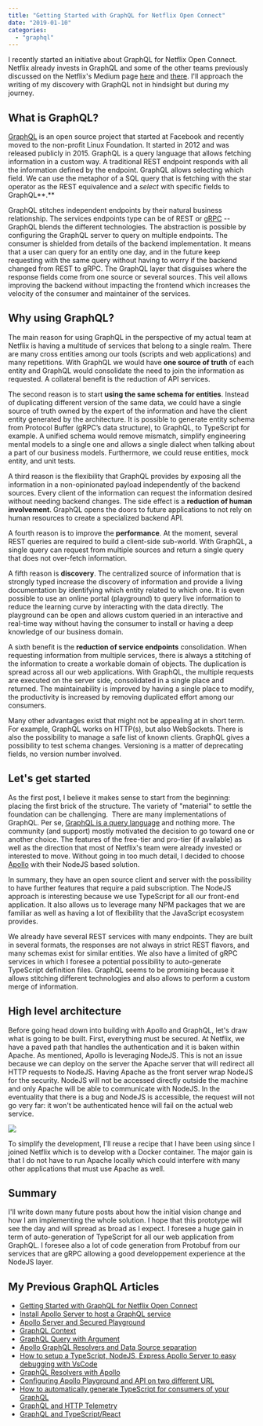 ```yaml
---
title: "Getting Started with GraphQL for Netflix Open Connect"
date: "2019-01-10"
categories: 
  - "graphql"
---
```


I recently started an initiative about GraphQL for Netflix Open Connect. Netflix already invests in GraphQL and some of the other teams previously discussed on the Netflix's Medium page [here](https://medium.com/netflix-techblog/our-learnings-from-adopting-graphql-f099de39ae5f) and [there](https://medium.com/netflix-techblog/https-medium-com-netflixtechblog-engineering-to-improve-marketing-effectiveness-part-2-7dd933974f5e). I'll approach the writing of my discovery with GraphQL not in hindsight but during my journey.

## What is GraphQL?

[GraphQL](https://en.wikipedia.org/wiki/GraphQL) is an open source project that started at Facebook and recently moved to the non-profit Linux Foundation. It started in 2012 and was released publicly in 2015. GraphQL is a query language that allows fetching information in a custom way. A traditional REST endpoint responds with all the information defined by the endpoint. GraphQL allows selecting which field. We can use the metaphor of a SQL query that is fetching with the star operator as the REST equivalence and a _select_ with specific fields to GraphQL**.**

GraphQL stitches independent endpoints by their natural business relationship. The services endpoints type can be of REST or [gRPC](https://grpc.io/) -- GraphQL blends the different technologies. The abstraction is possible by configuring the GraphQL server to query on multiple endpoints. The consumer is shielded from details of the backend implementation. It means that a user can query for an entity one day, and in the future keep requesting with the same query without having to worry if the backend changed from REST to gRPC. The GraphQL layer that disguises where the response fields come from one source or several sources. This veil allows improving the backend without impacting the frontend which increases the velocity of the consumer and maintainer of the services.

## Why using GraphQL?

The main reason for using GraphQL in the perspective of my actual team at Netflix is having a multitude of services that belong to a single realm. There are many cross entities among our tools (scripts and web applications) and many repetitions. With GraphQL we would have **one source of truth** of each entity and GraphQL would consolidate the need to join the information as requested. A collateral benefit is the reduction of API services.  

The second reason is to start **using the same schema for entities**. Instead of duplicating different version of the same data, we could have a single source of truth owned by the expert of the information and have the client entity generated by the architecture. It is possible to generate entity schema from Protocol Buffer (gRPC’s data structure), to GraphQL, to TypeScript for example. A unified schema would remove mismatch, simplify engineering mental models to a single one and allows a single dialect when talking about a part of our business models. Furthermore, we could reuse entities, mock entity, and unit tests.  

A third reason is the flexibility that GraphQL provides by exposing all the information in a non-opinionated payload independently of the backend sources. Every client of the information can request the information desired without needing backend changes. The side effect is a **reduction of human involvement**. GraphQL opens the doors to future applications to not rely on human resources to create a specialized backend API.  

A fourth reason is to improve the **performance**. At the moment, several REST queries are required to build a client-side sub-world. With GraphQL, a single query can request from multiple sources and return a single query that does not over-fetch information.  

A fifth reason is **discovery**. The centralized source of information that is strongly typed increase the discovery of information and provide a living documentation by identifying which entity related to which one. It is even possible to use an online portal (playground) to query live information to reduce the learning curve by interacting with the data directly. The playground can be open and allows custom queried in an interactive and real-time way without having the consumer to install or having a deep knowledge of our business domain.  

A sixth benefit is the **reduction of service endpoints** consolidation. When requesting information from multiple services, there is always a stitching of the information to create a workable domain of objects. The duplication is spread across all our web applications. With GraphQL, the multiple requests are executed on the server side, consolidated in a single place and returned. The maintainability is improved by having a single place to modify, the productivity is increased by removing duplicated effort among our consumers.  

Many other advantages exist that might not be appealing at in short term. For example, GraphQL works on HTTP(s), but also WebSockets. There is also the possibility to manage a safe list of known clients. GraphQL gives a possibility to test schema changes. Versioning is a matter of deprecating fields, no version number involved.  

## Let's get started

As the first post, I believe it makes sense to start from the beginning: placing the first brick of the structure. The variety of "material" to settle the foundation can be challenging.  There are many implementations of GraphQL. Per se, [GraphQL is a query language](https://graphql.org/) and nothing more. The community (and support) mostly motivated the decision to go toward one or another choice. The features of the free-tier and pro-tier (if available) as well as the direction that most of Netflix's team were already invested or interested to move. Without going in too much detail, I decided to choose [Apollo](https://www.apollographql.com/) with their NodeJS based solution.

In summary, they have an open source client and server with the possibility to have further features that require a paid subscription. The NodeJS approach is interesting because we use TypeScript for all our front-end application. It also allows us to leverage many NPM packages that we are familiar as well as having a lot of flexibility that the JavaScript ecosystem provides.

We already have several REST services with many endpoints. They are built in several formats, the responses are not always in strict REST flavors, and many schemas exist for similar entities. We also have a limited of gRPC services in which I foresee a potential possibility to auto-generate TypeScript definition files. GraphQL seems to be promising because it allows stitching different technologies and also allows to perform a custom merge of information.

## High level architecture

Before going head down into building with Apollo and GraphQL, let's draw what is going to be built. First, everything must be secured. At Netflix, we have a paved path that handles the authentication and it is baken within Apache. As mentioned, Apollo is leveraging NodeJS. This is not an issue because we can deploy on the server the Apache server that will redirect all HTTP requests to NodeJS. Having Apache as the front server wrap NodeJS for the security. NodeJS will not be accessed directly outside the machine and only Apache will be able to communicate with NodeJS. In the eventuality that there is a bug and NodeJS is accessible, the request will not go very far: it won't be authenticated hence will fail on the actual web service.

![](images/GraphQLServers.png)

To simplify the development, I'll reuse a recipe that I have been using since I joined Netflix which is to develop with a Docker container. The major gain is that I do not have to run Apache locally which could interfere with many other applications that must use Apache as well. 

## Summary

I'll write down many future posts about how the initial vision change and how I am implementing the whole solution. I hope that this prototype will see the day and will spread as broad as I expect. I foresee a huge gain in term of auto-generation of TypeScript for all our web application from GraphQL. I foresee also a lot of code generation from Protobuf from our services that are gRPC allowing a good developpement experience at the NodeJS layer. 

## My Previous GraphQL Articles

- [Getting Started with GraphQL for Netflix Open Connect](getting-started-with-graphql-for-netflix-open-connect)
- [Install Apollo Server to host a GraphQL service](install-apollo-server-to-host-a-graphql-service)
- [Apollo Server and Secured Playground](apollo-server-and-secured-playground)
- [GraphQL Context](graphql-context)
- [GraphQL Query with Argument](graphql-query-with-argument)
- [Apollo GraphQL Resolvers and Data Source separation](apollo-graphql-resolvers-and-data-source-separation)
- [How to setup a TypeScript, NodeJS, Express Apollo Server to easy debugging with VsCode](how-to-setup-a-typescript-nodejs-express-apollo-server-to-easy-debugging-with-vscode)
- [GraphQL Resolvers with Apollo](graphql-resolvers-with-apollo)
- [Configuring Apollo Playground and API on two different URL](configuring-apollo-playground-and-api-on-two-different-url)
- [How to automatically generate TypeScript for consumers of your GraphQL](how-to-automatically-generate-typescript-for-consumer-of-your-graphql)
- [GraphQL and HTTP Telemetry](graphql-extension-to-collect-http-and-resolvers-telemetry)  
- [GraphQL and TypeScript/React](how-to-consume-graphql-in-typescript-and-react)